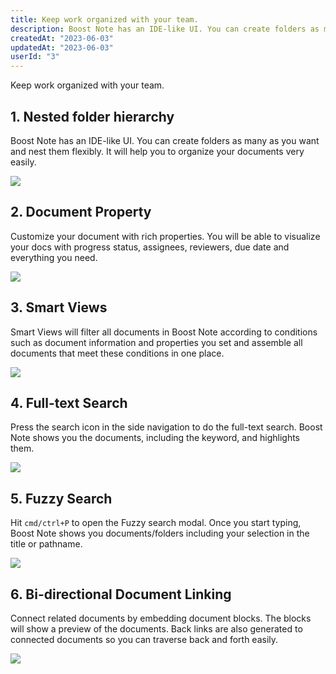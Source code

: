 ```yaml
---
title: Keep work organized with your team.
description: Boost Note has an IDE-like UI. You can create folders as many as you want and nest them flexibly. It will help you to organize your documents very easily.
createdAt: "2023-06-03"
updatedAt: "2023-06-03"
userId: "3"
---
```


Keep work organized with your team.

## 1. Nested folder hierarchy

Boost Note has an IDE-like UI. You can create folders as many as you want and nest them flexibly. It will help you to organize your documents very easily.

![](https://boostnote.io/static/images/initial/folderstructure.png)

## 2. Document Property

Customize your document with rich properties. You will be able to visualize your docs with progress status, assignees, reviewers, due date and everything you need.

![](https://boostnote.io/static/images/initial/prop.png)

## 3. Smart Views

Smart Views will filter all documents in Boost Note according to conditions such as document information and properties you set and assemble all documents that meet these conditions in one place.

![](https://boostnote.io/static/images/initial/dashboard.png)

## 4. Full-text Search

Press the search icon in the side navigation to do the full-text search. Boost Note shows you the documents, including the keyword, and highlights them.

![](https://boostnote.io/static/images/initial/fulltextsearch.png)

## 5. Fuzzy Search

Hit `cmd/ctrl+P` to open the Fuzzy search modal. Once you start typing, Boost Note shows you documents/folders including your selection in the title or pathname.

![](https://boostnote.io/static/images/initial/fuzzysearch.png)

## 6. Bi-directional Document Linking

Connect related documents by embedding document blocks. The blocks will show a preview of the documents. Back links are also generated to connected documents so you can traverse back and forth easily.

![](https://boostnote.io/static/images/initial/bilink.png)